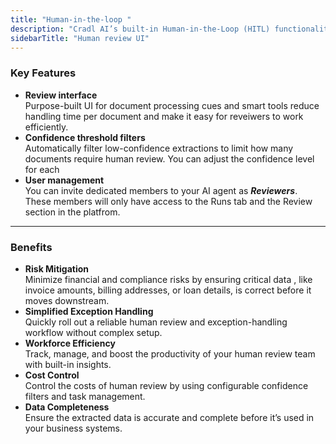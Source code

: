 ```yaml
---
title: "Human-in-the-loop "
description: "Cradl AI’s built-in Human-in-the-Loop (HITL) functionality makes it easy to add human oversight to your automated workflows. By integrating human review and corrections, you can ensure that the data extracted by your AI agents is accurate and reliable before it’s used in critical business processes. Additionally, your AI agent will learn from each human correction to improve the model "
sidebarTitle: "Human review UI"
---
```


### Key Features

- **Review interface**\
  Purpose-built UI for document processing cues and smart tools reduce handling time per document and make it easy for reveiwers to work efficiently.
- **Confidence threshold filters**\
  Automatically filter low-confidence extractions to limit how many documents require human review. You can adjust the confidence level for each
- **User management**\
  You can invite dedicated members to your AI agent as **_Reviewers_**. These members will only have access to the Runs tab and the Review section in the platfrom.

---

###  Benefits

- **Risk Mitigation**\
  Minimize financial and compliance risks by ensuring critical data , like invoice amounts, billing addresses, or loan details,  is correct before it moves downstream.
- **Simplified Exception Handling**\
  Quickly roll out a reliable human review and exception-handling workflow without complex setup.
- **Workforce Efficiency**\
  Track, manage, and boost the productivity of your human review team with built-in insights.
- **Cost Control**\
  Control the costs of human review by using configurable confidence filters and task management.
- **Data Completeness**\
  Ensure the extracted data is accurate and complete before it’s used in your business systems.